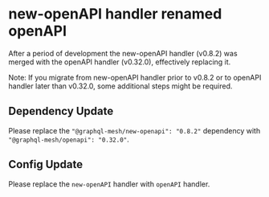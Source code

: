 
# new-openAPI handler renamed openAPI

After a period of development the new-openAPI handler (v0.8.2) was merged with the openAPI handler
(v0.32.0), effectively replacing it.

<Callout>
  Note: If you migrate from new-openAPI handler prior to v0.8.2 or to openAPI handler later than
  v0.32.0, some additional steps might be required.
</Callout>

## Dependency Update

Please replace the `"@graphql-mesh/new-openapi": "0.8.2"` dependency with
`"@graphql-mesh/openapi": "0.32.0"`.

## Config Update

Please replace the `new-openAPI` handler with `openAPI` handler.

